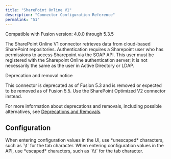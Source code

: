 ```yaml
---
title: "SharePoint Online V1"
description: "Connector Configuration Reference"
permalink: "51"
---
```


Compatible with Fusion version: 4.0.0 through 5.3.5

The SharePoint Online V1 connector retrieves data from cloud-based SharePoint repositories. Authentication requires a Sharepoint user who has permissions to access Sharepoint via the SOAP API. This user must be registered with the Sharepoint Online authentication server; it is not necessarily the same as the user in Active Directory or LDAP.

<Note>

Deprecation and removal notice

This connector is deprecated as of Fusion 5.3 and is removed or expected to be removed as of Fusion 5.5. Use the SharePoint Optimized V2 connector instead.

For more information about deprecations and removals, including possible alternatives, see [Deprecations and Removals](/fusion-connectors/ft39rr/deprecations-and-removals).

</Note>



## Configuration

<Tip>
When entering configuration values in the UI, use *unescaped* characters, such as `\t` for the tab character. When entering configuration values in the API, use *escaped* characters, such as `\\t` for the tab character.
</Tip>




<SchemaParamFields schema={schema}/>

